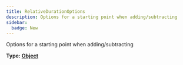 ```yaml
---
title: RelativeDurationOptions
description: Options for a starting point when adding/subtracting
sidebar:
  badge: New
---
```


Options for a starting point when adding/subtracting

**Type: [Object](https://developer.mozilla.org/en-US/docs/Web/JavaScript/Reference/Global_Objects/Object)**


<Table
	headers={['Parameter', 'Type', 'Optional']}
	rows={[
		[
			'date',
			'[Date](blank_https://developer.mozilla.org/en-US/docs/Web/JavaScript/Reference/Global_Objects/Date)',
			'No',
		],
		[
			'timeZone',
			'[String?](blank_https://developer.mozilla.org/en-US/docs/Web/JavaScript/Reference/Global_Objects/String)',
			'Yes',
		],
	]}
/>
